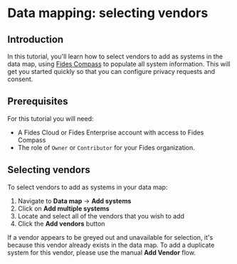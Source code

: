 
# Data mapping: selecting vendors

<TutorialKey duration="4" product="Fides" topic="Data Mapping" video="true" interactive="true"/>

## Introduction
In this tutorial, you'll learn how to select vendors to add as systems in the data map, using [Fides Compass](/tutorials/data-mapping-dictionary) to populate all system information. This will get you started quickly so that you can configure privacy requests and consent. 

## Prerequisites

For this tutorial you will need:

* A Fides Cloud or Fides Enterprise account with access to Fides Compass
* The role of `Owner` or `Contributor` for your Fides organization.

## Selecting vendors

To select vendors to add as systems in your data map:
1. Navigate to **Data map** → **Add systems** 
2. Click on **Add multiple systems**
3. Locate and select all of the vendors that you wish to add
4. Click the **Add vendors** button

<Screenshot img="/assets/img/tutorials/data-mapping-adding-vendors.gif" description="Add vendors" />

<Callout emoji="" type="info">If a vendor appears to be greyed out and unavailable for selection, it's because this vendor already exists in the data map. To add a duplicate system for this vendor, please use the manual **Add Vendor** flow. </Callout>
